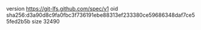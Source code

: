 version https://git-lfs.github.com/spec/v1
oid sha256:d3a90d8c9fa0fbc3f736191ebe88313ef233380ce59686348daf7ce55fed2b5b
size 32490
